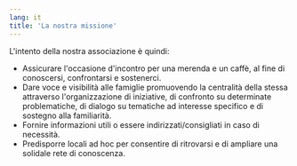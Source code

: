 ```yaml
---
lang: it
title: 'La nostra missione'
---
```


L'intento della nostra associazione è quindi:

- Assicurare l'occasione d'incontro per una merenda e un caffè, al fine di conoscersi, confrontarsi e sostenerci.
- Dare voce e visibilità alle famiglie promuovendo la centralità della stessa attraverso l'organizzazione di iniziative, di confronto su determinate problematiche, di dialogo su tematiche ad interesse specifico e di sostegno alla familiarità.
- Fornire informazioni utili o essere indirizzati/consigliati in caso di necessità.
- Predisporre locali ad hoc per consentire di ritrovarsi e di ampliare una solidale rete di conoscenza.
